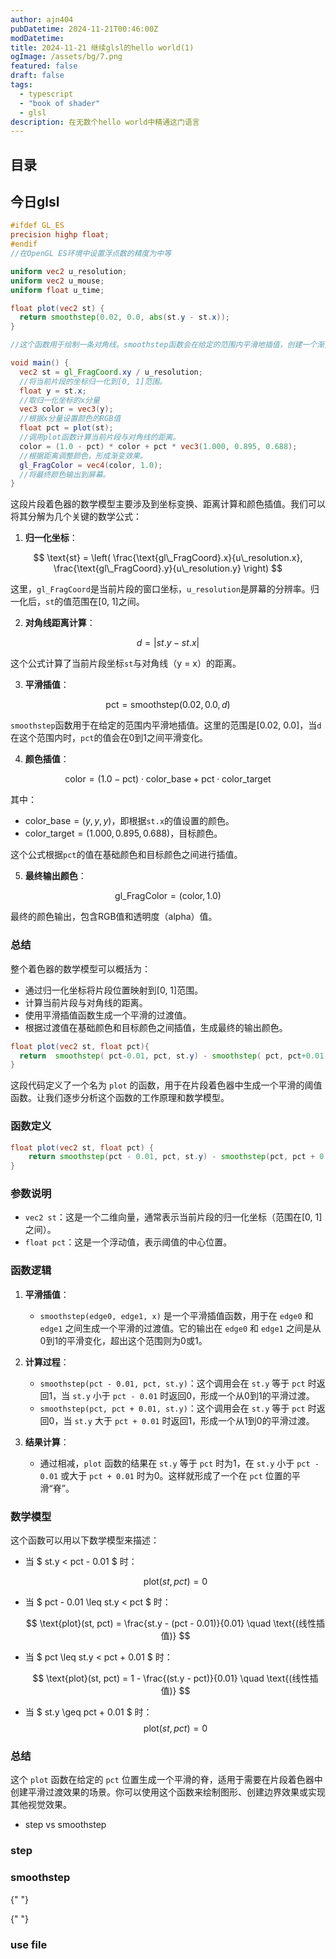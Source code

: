 ```yaml
---
author: ajn404
pubDatetime: 2024-11-21T00:46:00Z
modDatetime:
title: 2024-11-21 继续glsl的hello world(1)
ogImage: /assets/bg/7.png
featured: false
draft: false
tags:
  - typescript
  - "book of shader"
  - glsl
description: 在无数个hello world中精通这门语言
---
```


## 目录

## 今日glsl


<ShaderTemplateAdd client:load />

```glsl
#ifdef GL_ES
precision highp float;
#endif
//在OpenGL ES环境中设置浮点数的精度为中等

uniform vec2 u_resolution;
uniform vec2 u_mouse;
uniform float u_time;

float plot(vec2 st) {
  return smoothstep(0.02, 0.0, abs(st.y - st.x));
}

//这个函数用于绘制一条对角线。smoothstep函数会在给定的范围内平滑地插值，创建一个渐变效果。abs(st.y - st.x)计算当前片段坐标与对角线的距离。

void main() {
  vec2 st = gl_FragCoord.xy / u_resolution;
  //将当前片段的坐标归一化到[0, 1]范围。
  float y = st.x;
  //取归一化坐标的x分量
  vec3 color = vec3(y);
  //根据x分量设置颜色的RGB值
  float pct = plot(st);
  //调用plot函数计算当前片段与对角线的距离。
  color = (1.0 - pct) * color + pct * vec3(1.000, 0.895, 0.688);
  //根据距离调整颜色，形成渐变效果。
  gl_FragColor = vec4(color, 1.0);
  //将最终颜色输出到屏幕。
}
```

这段片段着色器的数学模型主要涉及到坐标变换、距离计算和颜色插值。我们可以将其分解为几个关键的数学公式：

1. **归一化坐标**：

$$
\text{st} = \left( \frac{\text{gl\_FragCoord}.x}{u\_resolution.x}, \frac{\text{gl\_FragCoord}.y}{u\_resolution.y} \right)
$$

这里，`gl_FragCoord`是当前片段的窗口坐标，`u_resolution`是屏幕的分辨率。归一化后，`st`的值范围在[0, 1]之间。

2. **对角线距离计算**：

$$
d = |st.y - st.x|
$$

这个公式计算了当前片段坐标`st`与对角线（y = x）的距离。

3. **平滑插值**：

$$
\text{pct} = \text{smoothstep}(0.02, 0.0, d)
$$

`smoothstep`函数用于在给定的范围内平滑地插值。这里的范围是[0.02, 0.0]，当`d`在这个范围内时，`pct`的值会在0到1之间平滑变化。

4. **颜色插值**：

$$
\text{color} = (1.0 - \text{pct}) \cdot \text{color\_base} + \text{pct} \cdot \text{color\_target}
$$

其中：

- $\text{color\_base} = (y, y, y)$，即根据`st.x`的值设置的颜色。
- $\text{color\_target} = (1.000, 0.895, 0.688)$，目标颜色。

这个公式根据`pct`的值在基础颜色和目标颜色之间进行插值。

5. **最终输出颜色**：

$$
\text{gl\_FragColor} = (\text{color}, 1.0)
$$

最终的颜色输出，包含RGB值和透明度（alpha）值。

### 总结

整个着色器的数学模型可以概括为：

- 通过归一化坐标将片段位置映射到[0, 1]范围。
- 计算当前片段与对角线的距离。
- 使用平滑插值函数生成一个平滑的过渡值。
- 根据过渡值在基础颜色和目标颜色之间插值，生成最终的输出颜色。

<ShaderTemplateAdd
  fragmentShader="
#ifdef GL_ES
precision highp float;
#endif
#define PI 3.14159265359
uniform vec2 u_resolution;
uniform vec2 u_mouse;
uniform float u_time;
float plot(vec2 st, float pct){
  return  smoothstep( pct-0.01, pct, st.y) - smoothstep( pct, pct+0.01, st.y);
}
void main() {
    vec2 st = gl_FragCoord.xy/u_resolution;
    float y = pow(st.x,5.0);
    vec3 color = vec3(y);
    float pct = plot(st,y);
    color = (1.0-pct)*color+pct*vec3((cos(u_time)+1.)/2.,(sin(u_time)+1.)/2.,0.5);
    gl_FragColor = vec4(color,1.0);
}
"
  client:load
/>

```glsl
float plot(vec2 st, float pct){
  return  smoothstep( pct-0.01, pct, st.y) - smoothstep( pct, pct+0.01, st.y);
}
```

这段代码定义了一个名为 `plot` 的函数，用于在片段着色器中生成一个平滑的阈值函数。让我们逐步分析这个函数的工作原理和数学模型。

### 函数定义

```glsl
float plot(vec2 st, float pct) {
    return smoothstep(pct - 0.01, pct, st.y) - smoothstep(pct, pct + 0.01, st.y);
}
```

### 参数说明

- `vec2 st`：这是一个二维向量，通常表示当前片段的归一化坐标（范围在[0, 1]之间）。
- `float pct`：这是一个浮动值，表示阈值的中心位置。

### 函数逻辑

1. **平滑插值**：

   - `smoothstep(edge0, edge1, x)` 是一个平滑插值函数，用于在 `edge0` 和 `edge1` 之间生成一个平滑的过渡值。它的输出在 `edge0` 和 `edge1` 之间是从0到1的平滑变化，超出这个范围则为0或1。

2. **计算过程**：

   - `smoothstep(pct - 0.01, pct, st.y)`：这个调用会在 `st.y` 等于 `pct` 时返回1，当 `st.y` 小于 `pct - 0.01` 时返回0，形成一个从0到1的平滑过渡。
   - `smoothstep(pct, pct + 0.01, st.y)`：这个调用会在 `st.y` 等于 `pct` 时返回0，当 `st.y` 大于 `pct + 0.01` 时返回1，形成一个从1到0的平滑过渡。

3. **结果计算**：
   - 通过相减，`plot` 函数的结果在 `st.y` 等于 `pct` 时为1，在 `st.y` 小于 `pct - 0.01` 或大于 `pct + 0.01` 时为0。这样就形成了一个在 `pct` 位置的平滑“脊”。

### 数学模型

这个函数可以用以下数学模型来描述：

- 当 $ st.y < pct - 0.01 $ 时：

  $$
  \text{plot}(st, pct) = 0
  $$

- 当 $ pct - 0.01 \leq st.y < pct $ 时：

  $$
  \text{plot}(st, pct) = \frac{st.y - (pct - 0.01)}{0.01} \quad \text{(线性插值)}
  $$

- 当 $ pct \leq st.y < pct + 0.01 $ 时：

  $$
  \text{plot}(st, pct) = 1 - \frac{(st.y - pct)}{0.01} \quad \text{(线性插值)}
  $$

- 当 $ st.y \geq pct + 0.01 $ 时：
  $$
  \text{plot}(st, pct) = 0
  $$

### 总结

这个 `plot` 函数在给定的 `pct` 位置生成一个平滑的脊，适用于需要在片段着色器中创建平滑过渡效果的场景。你可以使用这个函数来绘制图形、创建边界效果或实现其他视觉效果。

<ShaderTemplateAdd
  fragmentShader="
#ifdef GL_ES
precision highp float;
#endif
#define PI 3.14159265359
uniform vec2 u_resolution;
uniform vec2 u_mouse;
uniform float u_time;
float plot(vec2 st, float pct){
  return  smoothstep( pct-0.01, pct, st.y) - smoothstep( pct, pct+0.01, st.y);
}
void main() {
    vec2 st = gl_FragCoord.xy/u_resolution;
    float y = sqrt(st.x);
    vec3 color = vec3(y);
    float pct = plot(st,y);
    color = (1.0-pct)*color+pct*vec3((cos(u_time)+1.)/2.,(sin(u_time)+1.)/2.,0.5);
    gl_FragColor = vec4(color,1.0);
}
"
  client:load
  width="50"
  height="50"
/>

<ShaderTemplateAdd
  fragmentShader="
#ifdef GL_ES
precision highp float;
#endif
#define PI 3.14159265359
uniform vec2 u_resolution;
uniform vec2 u_mouse;
uniform float u_time;
float plot(vec2 st, float pct){
  return  smoothstep( pct-0.01, pct, st.y) - smoothstep( pct, pct+0.01, st.y);
}
void main() {
    vec2 st = gl_FragCoord.xy/u_resolution;
    float y = 2.*pow(st.x,2.)-st.x+1.;
    vec3 color = vec3(y);
    float pct = plot(st,y);
    color = (1.0-pct)*color+pct*vec3((cos(u_time)+1.)/2.,(sin(u_time)+1.)/2.,0.5);
    gl_FragColor = vec4(color,1.0);
}
"
  client:load
  width="80"
  height="45"
/>

- step vs smoothstep

<ShaderTemplateAdd
  fragmentShader="
#ifdef GL_ES
precision highp float;
#endif
#define PI 3.14159265359
uniform vec2 u_resolution;
uniform vec2 u_mouse;
uniform float u_time;
float plot(vec2 st, float pct){
  return  smoothstep( pct-0.02, pct, st.y) - smoothstep( pct, pct+0.02, st.y);
}
void main() {
    vec2 st = gl_FragCoord.xy/u_resolution;
    float y = step((cos(u_time)+1.)/2.,st.x);
  //  float y = step(0.5,st.x);
    vec3 color = vec3(y);
    float pct = plot(st,y);
    //color = (1.0-pct)*color+pct*vec3((cos(u_time)+1.)/2.,(sin(u_time)+1.)/2.,0.5);
    color = (1.0-pct)*color+pct*vec3(0.0,1.0,0.0);
    gl_FragColor = vec4(color,1.0);
}
"
  client:load
  width="80"
  height="45"
/>


### step

<P5Shader
  fragmentShader=" 
#ifdef GL_ES
precision highp float;
#endif
#define PI 3.14159265359
uniform vec2 u_resolution;
uniform vec2 u_mouse;
uniform float u_time;
float plot(vec2 st, float pct){
  return  smoothstep( pct-0.02, pct, st.y) - smoothstep( pct, pct+0.02, st.y);
}
void main() {
    vec2 st = gl_FragCoord.xy/u_resolution;
    float y = step((cos(u_time)+1.)/2.,st.x);
  //  float y = step(0.5,st.x);
    vec3 color = vec3(y);
    float pct = plot(st,y);
    //color = (1.0-pct)*color+pct*vec3((cos(u_time)+1.)/2.,(sin(u_time)+1.)/2.,0.5);
    color = (1.0-pct)*color+pct*vec3(0.0,1.0,0.0);
    gl_FragColor = vec4(color,1.0);
}"
  client:load
/>

### smoothstep

<P5Shader
  fragmentShader="
#ifdef GL_ES
precision highp float;
#endif
#define PI 3.14159265359
uniform vec2 u_resolution;
uniform vec2 u_mouse;
uniform float u_time;
float plot(vec2 st, float pct){
  return  smoothstep( pct-0.02, pct, st.y) - smoothstep( pct, pct+0.02, st.y);
}
void main() {
      vec2 st = gl_FragCoord.xy/u_resolution;
      float y = smoothstep((cos(u_time)+1.)/10.,0.5,st.x) - smoothstep(0.5,0.8,st.x);
       vec3 color = vec3(y);
    float pct = plot(st,y);
    color = (1.0-pct)*color+pct*vec3((cos(u_time)+1.)/2.,(sin(u_time)+1.)/2.,0.5);
    gl_FragColor = vec4(color,1.0);
    }
"
  client:load
/>{" "}

<P5Shader
  fragmentShader="
#ifdef GL_ES
precision highp float;
#endif
#define PI 3.14159265359
uniform vec2 u_resolution;
uniform vec2 u_mouse;
uniform float u_time;
float plot(vec2 st, float pct){
  return  smoothstep( pct-0.02, pct, st.y) - smoothstep( pct, pct+0.02, st.y);
}
void main() {
      vec2 st = gl_FragCoord.xy/u_resolution;
      float y = smoothstep((cos(u_time)+1.)/10.,0.8,st.x) - smoothstep(0.8,1.8,st.x);
       vec3 color = vec3(y);
    float pct = plot(st,y);
    color = (1.0-pct)*color+pct*vec3((cos(u_time)+1.)/2.,(sin(u_time)+1.)/2.,0.5);
    gl_FragColor = vec4(color,1.0);
    }
"
  client:load
/>{" "}

### use file

<ShaderTemplateAdd
  fragmentShader="
#ifdef GL_ES
precision highp float;
#endif
#define PI 3.14159265359
uniform vec2 u_resolution;
uniform vec2 u_mouse;
uniform float u_time;
float plot(vec2 st, float pct){
  return  smoothstep( pct-0.02, pct, st.y) - smoothstep( pct, pct+0.02, st.y);
}
void main() {
      vec2 st = gl_FragCoord.xy/u_resolution;
      float y = smoothstep((cos(u_time)+1.)/10.,0.5,st.x) - smoothstep(0.5,0.8,st.x);
       vec3 color = vec3(y);
    float pct = plot(st,y);
    color = (1.0-pct)*color+pct*vec3((cos(u_time)+1.)/2.,(sin(u_time)+1.)/2.,0.5);
    gl_FragColor = vec4(color,1.0);
    }
"
  client:load
  width="80"
  height="45"
/>

